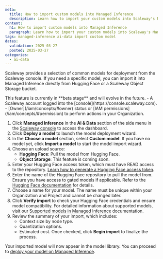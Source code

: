```yaml
---
meta:
  title: How to import custom models into Managed Inference
  description: Learn how to import your custom models into Scaleway's Managed Inference platform.
content:
  h1: How to import custom models into Managed Inference
  paragraph: Learn how to import your custom models into Scaleway's Managed Inference platform.
tags: managed-inference ai-data import custom model
dates:
  validation: 2025-03-27
  posted: 2025-03-27
categories:
  - ai-data
---
```


Scaleway provides a selection of common models for deployment from the Scaleway console. If you need a specific model, you can import it into Managed Inference directly from Hugging Face or a Scaleway Object Storage bucket.

<Message type="note">
  This feature is currently in **beta stage** and will evolve in the future.
</Message>

<Macro id="requirements" />
- A Scaleway account logged into the [console](https://console.scaleway.com).  
- [Owner](/iam/concepts/#owner) status or [IAM permissions](/iam/concepts/#permission) to perform actions in your Organization.

1. Click **Managed Inference** in the **AI & Data** section of the side menu in the [Scaleway console](https://console.scaleway.com/) to access the dashboard.
2. Click **Deploy a model** to launch the model deployment wizard.
3. In the **Choose a model** section, select **Custom model**. If you have no model yet, click **Import a model** to start the model import wizard.
4. Choose an upload source:
   - **Hugging Face**: Pull the model from Hugging Face.
   - **Object Storage**: This feature is coming soon.
5. Enter your Hugging Face access token, which must have READ access to the repository.
    <Message type="note">
      [Learn how to generate a Hugging Face access token](https://huggingface.co/docs/hub/security-tokens).
    </Message>
6. Enter the name of the Hugging Face repository to pull the model from.
    <Message type="note">
      Ensure you have access to gated models if applicable. Refer to the [Hugging Face documentation](https://huggingface.co/docs/hub/en/models-gated) for details.
    </Message>
7. Choose a name for your model. The name must be unique within your Organization and Project and cannot be changed later.
8. Click **Verify import** to check your Hugging Face credentials and ensure model compatibility.
    <Message type="tip">
      For detailed information about supported models, visit our [Supported models in Managed Inference](/managed-inference/reference-content/supported-models/) documentation.
    </Message>
9. Review the summary of your import, which includes:
    - Context size by node type.
    - Quantization options.
    - Estimated cost.
   Once checked, click **Begin import** to finalize the process.

Your imported model will now appear in the model library. You can proceed to [deploy your model on Managed Inference](/ai-data/managed-inference/how-to/create-deployment/).